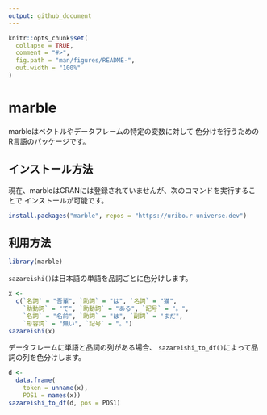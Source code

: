 ```yaml
---
output: github_document
---
```


<!-- README.md is generated from README.Rmd. Please edit that file -->

```r
knitr::opts_chunk$set(
  collapse = TRUE,
  comment = "#>",
  fig.path = "man/figures/README-",
  out.width = "100%"
)
```

# marble

<!-- badges: start -->
<!-- badges: end -->

marbleはベクトルやデータフレームの特定の変数に対して
色分けを行うためのR言語のパッケージです。

## インストール方法

現在、marbleはCRANには登録されていませんが、次のコマンドを実行することで
インストールが可能です。

``` r
install.packages("marble", repos = "https://uribo.r-universe.dev")
```

## 利用方法

```r
library(marble)
```

`sazareishi()`は日本語の単語を品詞ごとに色分けします。

```r
x <-
  c(`名詞` = "吾輩", `助詞` = "は", `名詞` = "猫", 
    `助動詞` = "で", `助動詞` = "ある", `記号` = "。", 
    `名詞` = "名前", `助詞` = "は", `副詞` = "まだ", 
    `形容詞` = "無い", `記号` = "。")
sazareishi(x)
```

データフレームに単語と品詞の列がある場合、
`sazareishi_to_df()`によって品詞の列を色分けします。

```r
d <- 
  data.frame(
    token = unname(x),
    POS1 = names(x))
sazareishi_to_df(d, pos = POS1)
```
